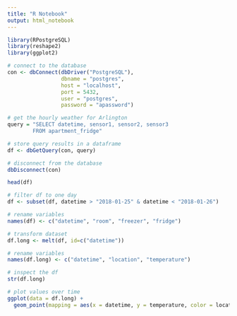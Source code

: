 ```yaml
---
title: "R Notebook"
output: html_notebook
---
```


```r
library(RPostgreSQL)
library(reshape2)
library(ggplot2)
```

```r
# connect to the database
con <- dbConnect(dbDriver("PostgreSQL"), 
                 dbname = "postgres",
                 host = "localhost", 
                 port = 5432,
                 user = "postgres", 
                 password = "apassword")

# get the hourly weather for Arlington
query = "SELECT datetime, sensor1, sensor2, sensor3
        FROM apartment_fridge"

# store query results in a dataframe 
df <- dbGetQuery(con, query)

# disconnect from the database
dbDisconnect(con)
```
```r
head(df)
```


```r
# filter df to one day
df <- subset(df, datetime > "2018-01-25" & datetime < "2018-01-26")
```

```r
# rename variables
names(df) <- c("datetime", "room", "freezer", "fridge")
```

```r
# transform dataset
df.long <- melt(df, id=c("datetime"))
```

```r
# rename variables
names(df.long) <- c("datetime", "location", "temperature")
```

```r
# inspect the df
str(df.long)
```




```r
# plot values over time
ggplot(data = df.long) +
  geom_point(mapping = aes(x = datetime, y = temperature, color = location))
```

